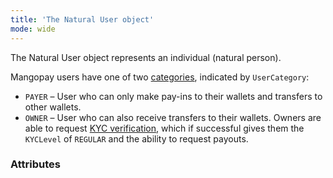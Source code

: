 ```yaml
---
title: 'The Natural User object'
mode: wide
---
```


  
The Natural User object represents an individual (natural person).

Mangopay users have one of two [categories](/guides/users/categories), indicated by `UserCategory`: 
- `PAYER` – User who can only make pay-ins to their wallets and transfers to other wallets.
- `OWNER` – User who can also receive transfers to their wallets. Owners are able to request [KYC verification](/guides/users/verification), which if successful gives them the `KYCLevel` of `REGULAR` and the ability to request payouts.

### Attributes  

<Address4 />  

<FirstName3 />  

<LastName3 />  

<Birthday1 />  

<Nationality1 />  

<CountryOfResidence />  

<Occupation />  

<IncomeRange />  

<ProofOfIdentity />  

<ProofOfAddress />  

<Capacity />  

<Id />  

<Tag1 />  

<CreationDate />  

<PersonType />  

<Email3 />  

<KYCLevel />  

<TermsAndConditionsAccepted />  

<TermsAndConditionsAcceptedDate />  

<UserCategory />  

<UserStatus />